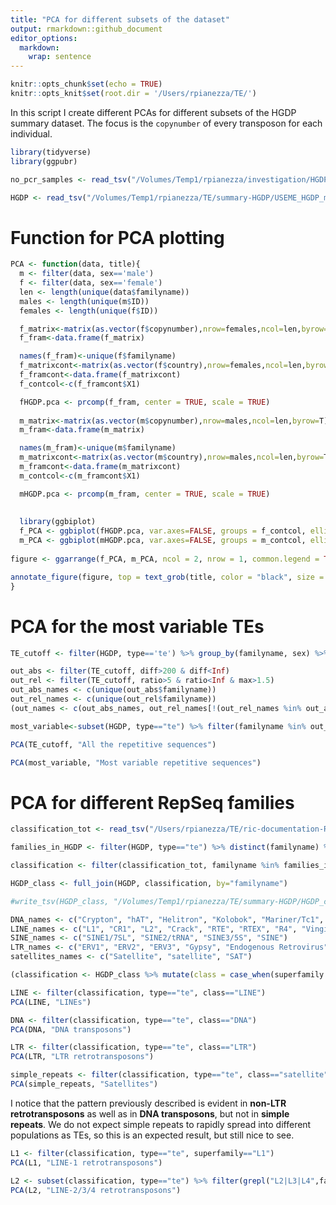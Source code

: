 ```yaml
---
title: "PCA for different subsets of the dataset"
output: rmarkdown::github_document
editor_options: 
  markdown: 
    wrap: sentence
---
```


```r
knitr::opts_chunk$set(echo = TRUE)
knitr::opts_knit$set(root.dir = '/Users/rpianezza/TE/')
```

In this script I create different PCAs for different subsets of the HGDP summary dataset. The focus is the `copynumber` of every transposon for each individual.
```r
library(tidyverse)
library(ggpubr)

no_pcr_samples <- read_tsv("/Volumes/Temp1/rpianezza/investigation/HGDP-no-PCR/HGDP-only-pcr-free-samples.tsv", col_names = ("ID"))

HGDP <- read_tsv("/Volumes/Temp1/rpianezza/TE/summary-HGDP/USEME_HGDP_mq0_cutoff0.01.txt", col_names = c("ID","pop","sex","country","type","familyname","length","reads","copynumber","batch"), skip=1) %>% mutate(country = recode(country, "Oceania_(SGDP),Oceania"="Oceania")) %>% type_convert() %>% filter(ID %in% no_pcr_samples$ID)
```

# Function for PCA plotting

```r
PCA <- function(data, title){
  m <- filter(data, sex=='male')
  f <- filter(data, sex=='female')
  len <- length(unique(data$familyname))
  males <- length(unique(m$ID))
  females <- length(unique(f$ID))

  f_matrix<-matrix(as.vector(f$copynumber),nrow=females,ncol=len,byrow=T)
  f_fram<-data.frame(f_matrix)

  names(f_fram)<-unique(f$familyname)
  f_matrixcont<-matrix(as.vector(f$country),nrow=females,ncol=len,byrow=T)
  f_framcont<-data.frame(f_matrixcont)
  f_contcol<-c(f_framcont$X1)

  fHGDP.pca <- prcomp(f_fram, center = TRUE, scale = TRUE)
  
  m_matrix<-matrix(as.vector(m$copynumber),nrow=males,ncol=len,byrow=T)
  m_fram<-data.frame(m_matrix)

  names(m_fram)<-unique(m$familyname)
  m_matrixcont<-matrix(as.vector(m$country),nrow=males,ncol=len,byrow=T)
  m_framcont<-data.frame(m_matrixcont)
  m_contcol<-c(m_framcont$X1)

  mHGDP.pca <- prcomp(m_fram, center = TRUE, scale = TRUE)
  
  
  library(ggbiplot)
  f_PCA <- ggbiplot(fHGDP.pca, var.axes=FALSE, groups = f_contcol, ellipse = TRUE)+ ggtitle("Females")+ theme(plot.title = element_text(size = 8, hjust = 0.5)) 
  m_PCA <- ggbiplot(mHGDP.pca, var.axes=FALSE, groups = m_contcol, ellipse = TRUE)+ ggtitle("Males")+ theme(plot.title = element_text(size = 8, hjust = 0.5)) 
  
figure <- ggarrange(f_PCA, m_PCA, ncol = 2, nrow = 1, common.legend = TRUE, legend = "bottom", align = "hv", font.label = list(size = 10, color = "black", face = "bold", family = NULL, position = "top"))

annotate_figure(figure, top = text_grob(title, color = "black", size = 20), fig.lab = "")
}
```


# PCA for the most variable TEs

```r
TE_cutoff <- filter(HGDP, type=='te') %>% group_by(familyname, sex) %>% mutate(max=max(copynumber), min=min(copynumber)) %>% mutate(diff = max-min, ratio = max/min)

out_abs <- filter(TE_cutoff, diff>200 & diff<Inf)
out_rel <- filter(TE_cutoff, ratio>5 & ratio<Inf & max>1.5)
out_abs_names <- c(unique(out_abs$familyname))
out_rel_names <- c(unique(out_rel$familyname))
(out_names <- c(out_abs_names, out_rel_names[!(out_rel_names %in% out_abs_names)]) %>% sort())

most_variable<-subset(HGDP, type=="te") %>% filter(familyname %in% out_names)

PCA(TE_cutoff, "All the repetitive sequences")
```


```r
PCA(most_variable, "Most variable repetitive sequences")
```


# PCA for different RepSeq families

```r
classification_tot <- read_tsv("/Users/rpianezza/TE/ric-documentation-Rmd/other-files/repbase_classification.txt", col_names = c("familyname", "superfamily", "shared_with"))

families_in_HGDP <- filter(HGDP, type=="te") %>% distinct(familyname) %>% pull()

classification <- filter(classification_tot, familyname %in% families_in_HGDP)

HGDP_class <- full_join(HGDP, classification, by="familyname")

#write_tsv(HGDP_class, "/Volumes/Temp1/rpianezza/TE/summary-HGDP/HGDP_cutoff_classified.tsv", col_names = TRUE)

DNA_names <- c("Crypton", "hAT", "Helitron", "Kolobok", "Mariner/Tc1", "Merlin", "MuDR", "piggyBac", "DNA transposon")
LINE_names <- c("L1", "CR1", "L2", "Crack", "RTE", "RTEX", "R4", "Vingi", "Tx1", "Penelope")
SINE_names <- c("SINE1/7SL", "SINE2/tRNA", "SINE3/5S", "SINE")
LTR_names <- c("ERV1", "ERV2", "ERV3", "Gypsy", "Endogenous Retrovirus", "LTR Retrotransposon", "Long terminal repeat", "Non-LTR Retrotransposon")
satellites_names <- c("Satellite", "satellite", "SAT")

(classification <- HGDP_class %>% mutate(class = case_when(superfamily %in% DNA_names ~ "DNA", superfamily %in% LINE_names ~ "LINE", superfamily %in% SINE_names ~ "SINE", superfamily %in% LTR_names ~ "LTR", superfamily %in% satellites_names ~ "satellite")))
```


```r
LINE <- filter(classification, type=="te", class=="LINE")
PCA(LINE, "LINEs")

DNA <- filter(classification, type=="te", class=="DNA")
PCA(DNA, "DNA transposons")

LTR <- filter(classification, type=="te", class=="LTR")
PCA(LTR, "LTR retrotransposons")

simple_repeats <- filter(classification, type=="te", class=="satellite")
PCA(simple_repeats, "Satellites")
```

I notice that the pattern previously described is evident in **non-LTR retrotransposons** as well as in **DNA transposons**, but not in **simple repeats**. We do not expect simple repeats to rapidly spread into different populations as TEs, so this is an expected result, but still nice to see.

```r
L1 <- filter(classification, type=="te", superfamily=="L1")
PCA(L1, "LINE-1 retrotransposons")

L2 <- subset(classification, type=="te") %>% filter(grepl("L2|L3|L4",familyname))
PCA(L2, "LINE-2/3/4 retrotransposons")
```

